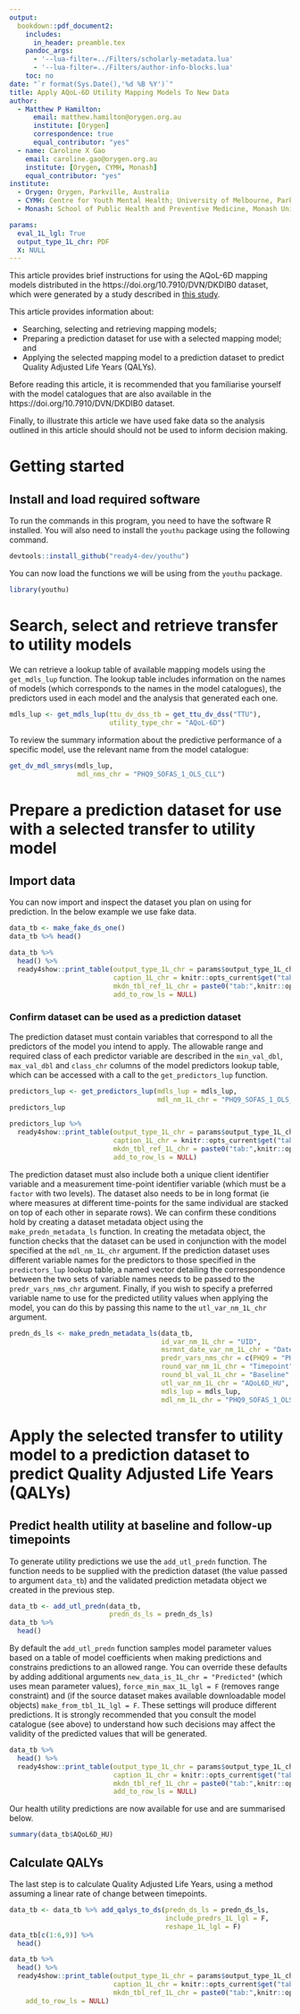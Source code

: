 ```yaml
---
output: 
  bookdown::pdf_document2:
    includes:
      in_header: preamble.tex
    pandoc_args: 
      - '--lua-filter=../Filters/scholarly-metadata.lua'
      - '--lua-filter=../Filters/author-info-blocks.lua'
    toc: no
date: "`r format(Sys.Date(),'%d %B %Y')`"
title: Apply AQoL-6D Utility Mapping Models To New Data
author:
  - Matthew P Hamilton:
      email: matthew.hamilton@orygen.org.au
      institute: [Orygen]
      correspondence: true
      equal_contributor: "yes"
  - name: Caroline X Gao
    email: caroline.gao@orygen.org.au
    institute: [Orygen, CYMH, Monash]
    equal_contributor: "yes"
institute:
  - Orygen: Orygen, Parkville, Australia
  - CYMH: Centre for Youth Mental Health; University of Melbourne, Parkville, Australia
  - Monash: School of Public Health and Preventive Medicine, Monash University, Clayton, Australia

params:
  eval_1L_lgl: True
  output_type_1L_chr: PDF
  X: NULL
---
```


This article provides brief instructions for using the AQoL-6D mapping models distributed in the https://doi.org/10.7910/DVN/DKDIB0 dataset, which were generated by a study described in [this study](https://www.medrxiv.org/content/10.1101/2021.07.07.21260129v2.full). 

This article provides information about:

- Searching, selecting and retrieving mapping models;
- Preparing a prediction dataset for use with a selected mapping model; and
- Applying the selected mapping model to a prediction dataset to predict Quality Adjusted Life Years (QALYs).

Before reading this article, it is recommended that you familiarise yourself with the model catalogues that are also available in the https://doi.org/10.7910/DVN/DKDIB0 dataset.

Finally, to illustrate this article we have used fake data so the analysis outlined in this article should should not be used to inform decision making.

# Getting started
## Install and load required software
To run the commands in this program, you need to have the software R installed. You will also need to install the `youthu` package using the following command.

```r
devtools::install_github("ready4-dev/youthu") 
```

You can now load the functions we will be using from the `youthu` package.

```r
library(youthu)
```

# Search, select and retrieve transfer to utility models
We can retrieve a lookup table of available mapping models using the `get_mdls_lup` function. The lookup table includes information on the names of models (which corresponds to the names in the model catalogues), the predictors used in each model and the analysis that generated each one.

```r
mdls_lup <- get_mdls_lup(ttu_dv_dss_tb = get_ttu_dv_dss("TTU"),
                         utility_type_chr = "AQoL-6D")
```

To review the summary information about the predictive performance of a specific model, use the relevant name from the model catalogue:

```r
get_dv_mdl_smrys(mdls_lup,
                 mdl_nms_chr = "PHQ9_SOFAS_1_OLS_CLL")
```

# Prepare a prediction dataset for use with a selected transfer to utility model

## Import data
You can now import and inspect the dataset you plan on using for prediction. In the below example we use fake data.

```r
data_tb <- make_fake_ds_one()
data_tb %>% head()
```
```r
data_tb %>% 
  head() %>%
  ready4show::print_table(output_type_1L_chr = params$output_type_1L_chr,
                          caption_1L_chr = knitr::opts_current$get("tab.cap"),
                          mkdn_tbl_ref_1L_chr = paste0("tab:",knitr::opts_current$get("tab.id")),
                          add_to_row_ls = NULL) 
```

### Confirm dataset can be used as a prediction dataset
The prediction dataset must contain variables that correspond to all the predictors of the model you intend to apply. The allowable range and required class of each predictor variable are described in the `min_val_dbl`,	`max_val_dbl` and	`class_chr` columns of the model predictors lookup table, which can be accessed with a call to the `get_predictors_lup` function.

```r
predictors_lup <- get_predictors_lup(mdls_lup = mdls_lup,
                                     mdl_nm_1L_chr = "PHQ9_SOFAS_1_OLS_CLL")
predictors_lup
```

```r
predictors_lup %>% 
  ready4show::print_table(output_type_1L_chr = params$output_type_1L_chr,
                          caption_1L_chr = knitr::opts_current$get("tab.cap"),
                          mkdn_tbl_ref_1L_chr = paste0("tab:",knitr::opts_current$get("tab.id")),
                          add_to_row_ls = NULL) 
```

The prediction dataset must also include both a unique client identifier variable and a measurement time-point identifier variable (which must be a `factor`{.R} with two levels). The dataset also needs to be in long format (ie where measures at different time-points for the same individual are stacked on top of each other in separate rows). We can confirm these conditions hold by creating a dataset metadata object using the `make_predn_metadata_ls` function. In creating the metadata object, the function checks that the dataset can be used in conjunction with the model specified at the `mdl_nm_1L_chr` argument. If the prediction dataset uses different variable names for the predictors to those specified in the `predictors_lup`{.R} lookup table, a named vector detailing the correspondence between the two sets of variable names needs to be passed to the `predr_vars_nms_chr` argument. Finally, if you wish to specify a preferred variable name to use for the predicted utility values when applying the model, you can do this by passing this name to the `utl_var_nm_1L_chr` argument.

```r
predn_ds_ls <- make_predn_metadata_ls(data_tb,
                                      id_var_nm_1L_chr = "UID",
                                      msrmnt_date_var_nm_1L_chr = "Date",
                                      predr_vars_nms_chr = c(PHQ9 = "PHQ_total",SOFAS = "SOFAS_total"),
                                      round_var_nm_1L_chr = "Timepoint",
                                      round_bl_val_1L_chr = "Baseline",
                                      utl_var_nm_1L_chr = "AQoL6D_HU",
                                      mdls_lup = mdls_lup,
                                      mdl_nm_1L_chr = "PHQ9_SOFAS_1_OLS_CLL")
```


# Apply the selected transfer to utility model to a prediction dataset to predict Quality Adjusted Life Years (QALYs)

## Predict health utility at baseline and follow-up timepoints
To generate utility predictions we use the `add_utl_predn`{.R} function. The function needs to be supplied with the prediction dataset (the value passed to argument `data_tb`) and the validated prediction metadata object we created in the previous step. 

```r
data_tb <- add_utl_predn(data_tb,
                         predn_ds_ls = predn_ds_ls)
data_tb %>% 
  head()
```

By default the `add_utl_predn`{.R} function samples model parameter values based on a table of model coefficients when making predictions and constrains predictions to an allowed range. You can override these defaults by adding additional arguments `new_data_is_1L_chr = "Predicted"` (which uses mean parameter values), `force_min_max_1L_lgl = F` (removes range constraint) and (if the source dataset makes available downloadable model objects) `make_from_tbl_1L_lgl = F`. These settings will produce different predictions. It is strongly recommended that you consult the model catalogue (see above) to understand how such decisions may affect the validity of the predicted values that will be generated.


```r
data_tb %>% 
  head() %>%
  ready4show::print_table(output_type_1L_chr = params$output_type_1L_chr,
                          caption_1L_chr = knitr::opts_current$get("tab.cap"),
                          mkdn_tbl_ref_1L_chr = paste0("tab:",knitr::opts_current$get("tab.id")),
                          add_to_row_ls = NULL) 
```

Our health utility predictions are now available for use and are summarised below.

```r
summary(data_tb$AQoL6D_HU)
```

## Calculate QALYs
The last step is to calculate Quality Adjusted Life Years, using a method assuming a linear rate of change between timepoints.

```r
data_tb <- data_tb %>% add_qalys_to_ds(predn_ds_ls = predn_ds_ls,
                                       include_predrs_1L_lgl = F,
                                       reshape_1L_lgl = F)
data_tb[c(1:6,9)] %>% 
  head() 
```

```r
data_tb %>% 
  head() %>%
  ready4show::print_table(output_type_1L_chr = params$output_type_1L_chr,
                          caption_1L_chr = knitr::opts_current$get("tab.cap"),
                          mkdn_tbl_ref_1L_chr = paste0("tab:",knitr::opts_current$get("tab.id")),
    add_to_row_ls = NULL) 
```